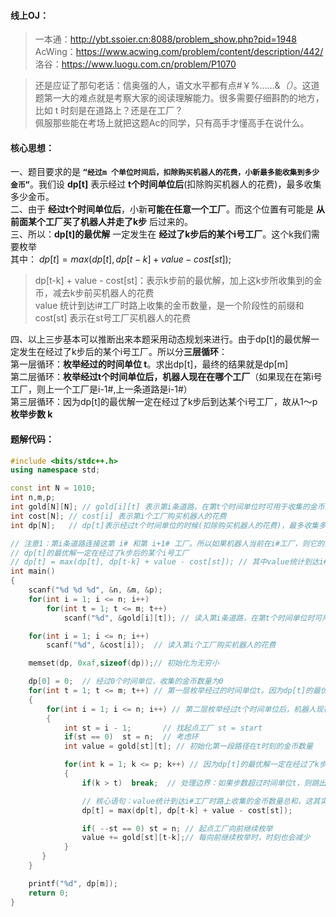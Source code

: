 
#### 线上OJ：
> 一本通：http://ybt.ssoier.cn:8088/problem_show.php?pid=1948  
AcWing：https://www.acwing.com/problem/content/description/442/  
洛谷：https://www.luogu.com.cn/problem/P1070  

> 还是应证了那句老话：信奥强的人，语文水平都有点#￥%……&*（）*。这道题第一大的难点就是考察大家的阅读理解能力。很多需要仔细斟酌的地方，比如 t 时刻是在道路上？还是在工厂？  
佩服那些能在考场上就把这题Ac的同学，只有高手才懂高手在说什么。

#### 核心思想：
一、题目要求的是 **`“经过m 个单位时间后，扣除购买机器人的花费，小新最多能收集到多少金币”`**。我们设 **dp[t]** 表示经过 **t个时间单位后**(扣除购买机器人的花费)，最多收集多少金币。   
二、由于 **经过t个时间单位后**，小新**可能在任意一个工厂**。而这个位置有可能是 **从前面某个工厂买了机器人并走了k步** 后过来的。  
三、所以：**dp[t]的最优解** 一定发生在 **经过了k步后的某个i号工厂**。这个k我们需要枚举  
其中： $dp[t] = max(dp[t], dp[t-k] + value - cost[st])$; 
> dp[t-k] + value - cost[st]：表示k步前的最优解，加上这k步所收集到的金币，减去k步前买机器人的花费  
value 统计到达i#工厂时路上收集的金币数量，是一个阶段性的前缀和  
cost[st] 表示在st号工厂买机器人的花费  

四、以上三步基本可以推断出来本题采用动态规划来进行。由于dp[t]的最优解一定发生在经过了k步后的某个i号工厂。所以分**三层循环**：  
第一层循环：**枚举经过的时间单位 t**。求出dp[t]，最终的结果就是dp[m]  
    第二层循环：**枚举经过t个时间单位后，机器人现在在哪个工厂**（如果现在在第i号工厂，则上一个工厂是i-1#,上一条道路是i-1#）  
        第三层循环：因为dp[t]的最优解一定在经过了k步后到达某个i号工厂，故从1～p **枚举步数 k**


#### 题解代码：
```cpp showLineNumbers {25-45}
#include <bits/stdc++.h>
using namespace std;

const int N = 1010;
int n,m,p;
int gold[N][N]; // gold[i][t] 表示第i条道路，在第t个时间单位时可用于收集的金币数量
int cost[N]; // cost[i] 表示第i个工厂购买机器人的花费
int dp[N];   // dp[t]表示经过t个时间单位的时候(扣除购买机器人的花费)，最多收集多少金币

// 注意1：第i条道路连接这第 i# 和第 i+1# 工厂。所以如果机器人当前在i#工厂，则它的上一个工厂是i-1，上上个是i-2...
// dp[t]的最优解一定在经过了k步后的某个i号工厂
// dp[t] = max(dp[t], dp[t-k] + value - cost[st]); // 其中value统计到达i#工厂时路上收集的金币数量，是一个阶段性的前缀和。如果dp[t]的最优解是走了k步得到，则dp[t-k]表示k步前的最优解，加上这k步所收集到的金币，减去k步前买机器人的花费
int main()
{
    scanf("%d %d %d", &n, &m, &p);
    for(int i = 1; i <= n; i++)
        for(int t = 1; t <= m; t++)
            scanf("%d", &gold[i][t]); // 读入第i条道路，在第t个时间单位时可用于收集的金币数量

    for(int i = 1; i <= n; i++)
        scanf("%d", &cost[i]);  // 读入第i个工厂购买机器人的花费

    memset(dp, 0xaf,sizeof(dp));// 初始化为无穷小

    dp[0] = 0;  // 经过0个时间单位，收集的金币数量为0
    for(int t = 1; t <= m; t++) // 第一层枚举经过的时间单位t。因为dp[t]的最优解一定在经过了k步后达到某个i号工厂
    {
        for(int i = 1; i <= n; i++) // 第二层枚举经过t个时间单位后，机器人现在在哪个工厂（如果现在在第i号工厂，则上一个工厂是i-1#,上一条道路是i-1#）
        {
            int st = i - 1;       // 找起点工厂 st = start
            if(st == 0)  st = n;  // 考虑环
            int value = gold[st][t]; // 初始化第一段路径在t时刻的金币数量

            for(int k = 1; k <= p; k++) // 因为dp[t]的最优解一定在经过了k步后到达某个i号工厂，故从1～p枚举k
            {
                if(k > t)  break;  // 处理边界：如果步数超过时间单位t，则跳出内循环

                // 核心语句：value统计到达i#工厂时路上收集的金币数量总和，这其实是一个阶段性的前缀和。cost[st]是指在起点st工厂买机器人时的花费
                dp[t] = max(dp[t], dp[t-k] + value - cost[st]);

                if( --st == 0) st = n; // 起点工厂向前继续枚举
                value += gold[st][t-k];// 每向前继续枚举时，时刻也会减少
            }
       }
    }

    printf("%d", dp[m]);
    return 0;
}
```